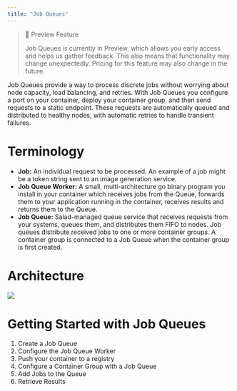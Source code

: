 ```yaml
---
title: "Job Queues"
---
```


> 📘 Preview Feature
>
> Job Queues is currently in Preview, which allows you early access and helps us gather feedback. This also means that functionality may change unexpectedly. Pricing for this feature may also change in the future.

Job Queues provide a way to process discrete jobs without worrying about node capacity, load balancing, and retries. With Job Queues you configure a port on your container, deploy your container group, and then send requests to a static endpoint. These requests are automatically queued and distributed to healthy nodes, with automatic retries to handle transient failures.

# Terminology

- **Job:** An individual request to be processed. An example of a job might be a token string sent to an image generation service.
- **Job Queue Worker:** A small, multi-architecture go binary program you install in your container which receives jobs from the Queue, forwards them to your application running in the container, receives results and returns them to the Queue.
- **Job Queue:** Salad-managed queue service that receives requests from your systems, queues them, and distributes them FIFO to nodes. Job queues distribute received jobs to one or more container groups. A container group is connected to a Job Queue when the container group is first created.

# Architecture

<img src="container-engine/images/c9c50a6-job-queues-architecture-nowebhook.drawio.png"/>


# Getting Started with Job Queues

1. Create a Job Queue
2. Configure the Job Queue Worker
3. Push your container to a registry
4. Configure a Container Group with a Job Queue
5. Add Jobs to the Queue
6. Retrieve Results

